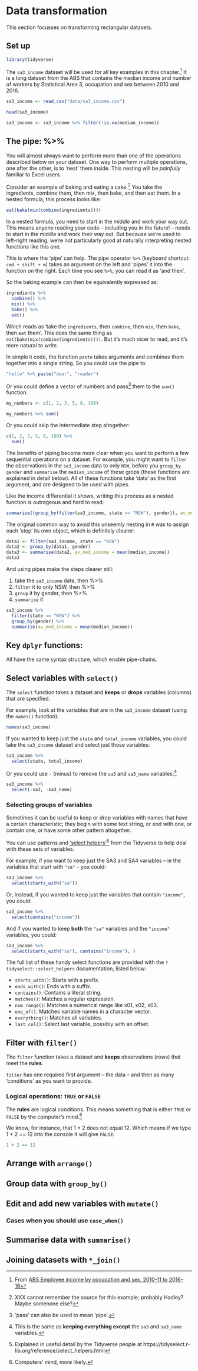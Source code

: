 # Data transformation

This section focusses on transforming rectangular datasets. 


## Set up


```r
library(tidyverse)
```


The `sa3_income` dataset will be used for all key examples in this chapter.^[From [ABS Employee income by occupation and sex, 2010-11 to 2016-16](https://www.abs.gov.au/AUSSTATS/abs@.nsf/DetailsPage/6524.0.55.0022011-2016?OpenDocument)] It is a long dataset from the ABS that contains the median income and number of workers by Statistical Area 3, occupation and sex between 2010 and 2016.

```r
sa3_income <- read_csv("data/sa3_income.csv")

head(sa3_income)
```

```r
sa3_income <- sa3_income %>% filter(!is.na(median_income))
```



## The pipe: %>%

You will almost always want to perform more than one of the operations described below on your dataset. One way to perform multiple operations, one after the other, is to 'nest' them inside. This nesting will be _painfully_ familiar to Excel users.

Consider an example of baking and eating a cake.^[XXX cannot remember the source for this example; probably Hadley? Maybe somenone else?] You take the ingredients, combine them, then mix, then bake, and then eat them. In a nested formula, this process looks like:

```r
eat(bake(mix(combine(ingredients))))
```

In a nested formula, you need to start in the _middle_ and work your way out. This means anyone reading your code -- including you in the future! -- needs to start in the middle and work their way out. But because we're used to left-right reading, we're not particularly good at naturally interpreting nested functions like this one.

This is where the 'pipe' can help. The pipe operator `%>%` (keyboard shortcut: `cmd + shift + m`)  takes an argument on the left and 'pipes' it into the function on the right. Each time you see `%>%`, you can read it as 'and then'. 

So the baking example can then be equivalently expressed as:

```r
ingredients %>% 
  combine() %>% 
  mix() %>% 
  bake() %>% 
  eat()
```

Which reads as 'take the `ingredients`, then `combine`, then `mix`, then `bake`, then `eat` them'. 
This does the same thing as `eat(bake(mix(combine(ingredients))))`. But it's much nicer to read, and it's more natural to _write_.

In simple `R` code, the function `paste` takes arguments and combines them together into a single string. So you could use the pipe to:

```r
"hello" %>% paste("dear", "reader")
```


Or you could define a vector of numbers and pass^['pass' can also be used to mean 'pipe'.] them to the `sum()` function:

```r
my_numbers <- c(1, 2, 3, 5, 8, 100)

my_numbers %>% sum()
```

Or you could skip the intermediate step altogether:
```r
c(1, 2, 3, 5, 8, 100) %>% 
  sum()
```


The benefits of piping become more clear when you want to perform a few sequential operations on a dataset. For example, you might want to `filter` the observations in the `sa3_income` data to only `NSW`, before you `group_by` `gender` and `summarise` the `median_income` of these grops (these functions are explained in detail below). All of these functions take 'data' as the first argument, and are designed to be used with pipes.

Like the income differential it shows, writing this process as a nested function is outrageous and hard to read:

```r
summarise((group_by(filter(sa3_income, state == "NSW"), gender)), av_med_income = mean(median_income))
```

The original common way to avoid this unseemly nesting in `R` was to assign each 'step' its own object, which is definitely clearer:

```r
data1 <- filter(sa3_income, state == "NSW")
data2 <- group_by(data1, gender)
data3 <- summarise(data2, av_med_income = mean(median_income))
data3
```

And using pipes make the steps clearer still: 

1. take the `sa3_income` data, then %>% 
2. `filter` it to only NSW, then %>% 
3. `group` it by gender, then %>% 
4. `summarise` it

```r
sa3_income %>% 
  filter(state == "NSW") %>% 
  group_by(gender) %>% 
  summarise(av_med_income = mean(median_income))
```

 

## Key `dplyr` functions:

All have the same syntax structure, which enable pipe-chains. 


## Select variables with `select()`

The `select` function takes a dataset and **keeps** or **drops** variables (columns) that are specified.

For example, look at the variables that are in the `sa3_income` dataset (using the `names()` function):

```r
names(sa3_income)
```

If you wanted to keep just the `state` and `total_income` variables, you could take the `sa3_income` dataset and select just those variables:

```r
sa3_income %>% 
  select(state, total_income)
```

Or you could use `-` (minus) to remove the `sa3` and `sa3_name` variables:^[This is the same as **keeping everything except** the `sa3` and `sa3_name` variables.]

```r
sa3_income %>% 
  select(-sa3, -sa3_name)
```

### Selecting groups of variables

Sometimes it can be useful to keep or drop variables with names that have a certain characteristic; they begin with some text string, or end with one, or contain one, or have some other pattern altogether. 

You can use patterns and ['select helpers'](https://tidyselect.r-lib.org/reference/select_helpers.html)^[Explained in useful detail by the Tidyverse people at https://tidyselect.r-lib.org/reference/select_helpers.html] 
from the Tidyverse to help deal with these sets of variables.

For example, if you want to keep just the SA3 and SA4 variables -- ie the variables that start with `"sa"` -- you could: 

```r
sa3_income %>% 
  select(starts_with("sa"))
```

Or, instead, if you wanted to keep just the variables that contain `"income"`, you could:

```r
sa3_income %>% 
  select(contains("income"))
```

And if you wanted to keep **both** the `"sa"` variables and the `"income"` variables, you could:

```r
sa3_income %>% 
  select(starts_with("sa"), contains("income"), )
```

The full list of these handy select functions are provided with the `?tidyselect::select_helpers` documentation, listed below:

- `starts_with()`: Starts with a prefix.
- `ends_with()`: Ends with a suffix.
- `contains()`: Contains a literal string.
- `matches()`: Matches a regular expression.
- `num_range()`: Matches a numerical range like x01, x02, x03.
- `one_of()`: Matches variable names in a character vector.
- `everything()`: Matches all variables.
- `last_col()`: Select last variable, possibly with an offset.





## Filter with `filter()`

The `filter` function takes a dataset and **keeps** observations (rows) that meet the **rules**. 

`filter` has one required first argument -- the data -- and then as many 'conditions' as you want to provide. 


### Logical operations: `TRUE` or `FALSE`

The **rules** are logical conditions. This means something that is either `TRUE` or `FALSE` by the computer's mind.^[Computers' mind, more likely.] 

We know, for instance, that 1 + 2 does not equal 12. Which means if we type 1 + 2 == 12 into the console it will give `FALSE`:

```r
1 + 2 == 12
```



## Arrange with `arrange()`


## Group data with `group_by()`

## Edit and add new variables with `mutate()`

### Cases when you should use `case_when()`

## Summarise data with `summarise()`

## Joining datasets with `*_join()` 

